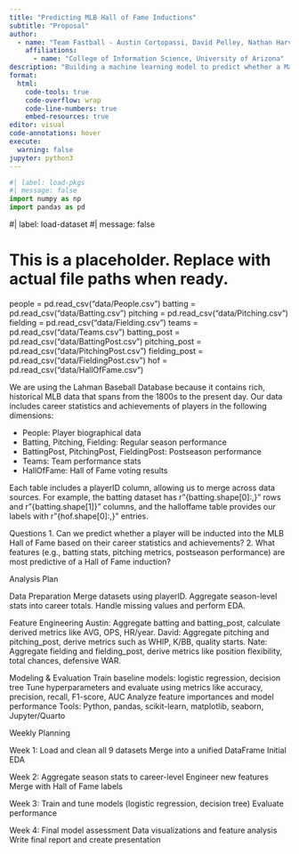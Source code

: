 ```yaml
---
title: "Predicting MLB Hall of Fame Inductions"
subtitle: "Proposal"
author: 
  - name: "Team Fastball - Austin Cortopassi, David Pelley, Nathan Harville"
    affiliations:
      - name: "College of Information Science, University of Arizona"
description: "Building a machine learning model to predict whether a Major League Baseball player will be inducted into the Hall of Fame using career statistics and achievements."
format:
  html:
    code-tools: true
    code-overflow: wrap
    code-line-numbers: true
    embed-resources: true
editor: visual
code-annotations: hover
execute:
  warning: false
jupyter: python3
---
```



```python
#| label: load-pkgs
#| message: false
import numpy as np
import pandas as pd
```

#| label: load-dataset
#| message: false

# This is a placeholder. Replace with actual file paths when ready.
people = pd.read_csv("data/People.csv")
batting = pd.read_csv("data/Batting.csv")
pitching = pd.read_csv("data/Pitching.csv")
fielding = pd.read_csv("data/Fielding.csv")
teams = pd.read_csv("data/Teams.csv")
batting_post = pd.read_csv("data/BattingPost.csv")
pitching_post = pd.read_csv("data/PitchingPost.csv")
fielding_post = pd.read_csv("data/FieldingPost.csv")
hof = pd.read_csv("data/HallOfFame.csv")


We are using the Lahman Baseball Database because it contains rich, historical MLB data that spans from the 1800s to the present day. Our data includes career statistics and achievements of players in the following dimensions:

- People: Player biographical data
- Batting, Pitching, Fielding: Regular season performance
- BattingPost, PitchingPost, FieldingPost: Postseason performance
- Teams: Team performance stats
- HallOfFame: Hall of Fame voting results

Each table includes a playerID column, allowing us to merge across data sources. For example, the batting dataset has r"{batting.shape[0]:,}" rows and r"{batting.shape[1]}" columns, and the halloffame table provides our labels with r"{hof.shape[0]:,}" entries.

Questions
1. Can we predict whether a player will be inducted into the MLB Hall of Fame based on their career statistics and achievements?
2. What features (e.g., batting stats, pitching metrics, postseason performance) are most predictive of a Hall of Fame induction?

Analysis Plan

Data Preparation
Merge datasets using playerID. Aggregate season-level stats into career totals. Handle missing values and perform EDA.

Feature Engineering
Austin: Aggregate batting and batting_post, calculate derived metrics like AVG, OPS, HR/year.
David: Aggregate pitching and pitching_post, derive metrics such as WHIP, K/BB, quality starts.
Nate: Aggregate fielding and fielding_post, derive metrics like position flexibility, total chances, defensive WAR.

Modeling & Evaluation
Train baseline models: logistic regression, decision tree
Tune hyperparameters and evaluate using metrics like accuracy, precision, recall, F1-score, AUC
Analyze feature importances and model performance
Tools: Python, pandas, scikit-learn, matplotlib, seaborn, Jupyter/Quarto

Weekly Planning

Week 1:
Load and clean all 9 datasets
Merge into a unified DataFrame
Initial EDA

Week 2:
Aggregate season stats to career-level
Engineer new features
Merge with Hall of Fame labels

Week 3:
Train and tune models (logistic regression, decision tree)
Evaluate performance

Week 4:
Final model assessment
Data visualizations and feature analysis
Write final report and create presentation
